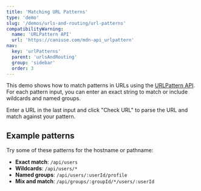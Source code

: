 ```yaml
---
title: 'Matching URL Patterns'
type: 'demo'
slug: '/demos/urls-and-routing/url-patterns'
compatibilityWarning:
  name: 'URLPattern API'
  url: 'https://caniuse.com/mdn-api_urlpattern'
nav:
  key: 'urlPatterns'
  parent: 'urlsAndRouting'
  group: 'sidebar'
  order: 3
---
```


This demo shows how to match patterns in URLs using the [URLPattern API](https://developer.mozilla.org/en-US/docs/Web/API/URLPattern). For each pattern input, you can enter an exact string to match or include wildcards and named groups.

Enter a URL in the last input and click "Check URL" to parse the URL and match against your pattern.

## Example patterns

Try some of these patterns for the hostname or pathname:

 - **Exact match**: `/api/users`
 - **Wildcards**: `/api/users/*`
 - **Named groups**: `/api/users/:userId/profile`
 - **Mix and match**: `/api/groups/:groupId/*/users/:userId`
